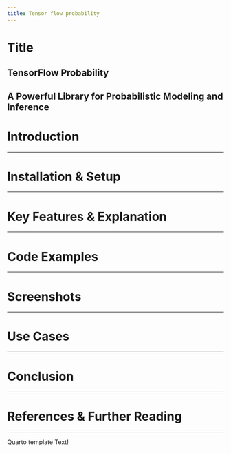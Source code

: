 ```yaml
---
title: Tensor flow probability
---
```

# Title {#Title}

## TensorFlow Probability

A Powerful Library for Probabilistic Modeling and Inference
---

# Introduction {#Introduction}

---

# Installation & Setup {#Installation-Setup}


---

# Key Features & Explanation {#Key-Features-Explanation}

---

# Code Examples {#Code-Examples}


---

# Screenshots {#Screenshots}

---

# Use Cases {#Use-Cases}

---

# Conclusion {#Conclusion}

---

# References & Further Reading {#References-Further-Reading}

---
Quarto template Text!

